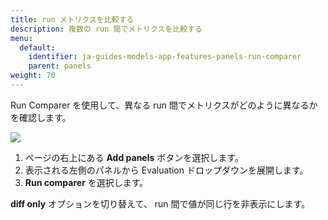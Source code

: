 ```yaml
---
title: run メトリクスを比較する
description: 複数の run 間でメトリクスを比較する
menu:
  default:
    identifier: ja-guides-models-app-features-panels-run-comparer
    parent: panels
weight: 70
---
```


Run Comparer を使用して、異なる run 間でメトリクスがどのように異なるかを確認します。

<Frame>
    <img src="/images/app_ui/visualization_add.gif"  />
</Frame>

1. ページの右上にある **Add panels** ボタンを選択します。
2. 表示される左側のパネルから Evaluation ドロップダウンを展開します。
3. **Run comparer** を選択します。

**diff only** オプションを切り替えて、 run 間で値が同じ行を非表示にします。